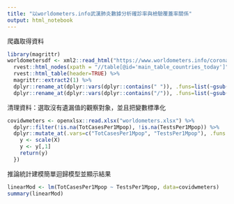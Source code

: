 ```yaml
---
title: "以worldometers.info武漢肺炎數據分析確診率與檢驗覆蓋率關係"
output: html_notebook
---
```


爬蟲取得資料

```r
library(magrittr)
worldometersdf <- xml2::read_html("https://www.worldometers.info/coronavirus/") %>%
  rvest::html_nodes(xpath = "//table[@id='main_table_countries_today']") %>%
  rvest::html_table(header=TRUE) %>%
  magrittr::extract2(1) %>%
  dplyr::rename_at(dplyr::vars(dplyr::contains(" ")), .funs=list(~gsub(" ","", .)) ) %>%
  dplyr::rename_at(dplyr::vars(dplyr::contains("/")), .funs=list(~gsub("/","Per", .)) )
```

清理資料：選取沒有遺漏值的觀察對象，並且把變數標準化

```r
covidwmeters <- openxlsx::read.xlsx("worldometers.xlsx") %>%
  dplyr::filter(!is.na(TotCasesPer1Mpop), !is.na(TestsPer1Mpop)) %>%
  dplyr::mutate_at(.vars=c("TotCasesPer1Mpop", "TestsPer1Mpop"), .funs = function(X) {
    y <- scale(X)
    y <- y[,1]
    return(y)
  })
```

推論統計建模簡單迴歸模型並顯示結果

```r
linearMod <- lm(TotCasesPer1Mpop ~ TestsPer1Mpop, data=covidwmeters)
summary(linearMod)
```
